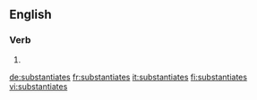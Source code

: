 ==English==

===Verb===
{{head|en|verb form}}

# {{en-third-person singular of|substantiate}}

[[de:substantiates]]
[[fr:substantiates]]
[[it:substantiates]]
[[fi:substantiates]]
[[vi:substantiates]]